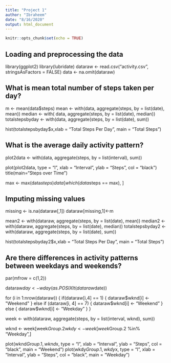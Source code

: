 ```yaml
---
title: "Project 1"
author: "Ibraheem"
date: "8/16/2020"
output: html_document
---
```


```r
knitr::opts_chunk$set(echo = TRUE)
```

## Loading and preprocessing the data

library(ggplot2)
library(lubridate)
dataraw <- read.csv("activity.csv", stringsAsFactors = FALSE)
data <- na.omit(dataraw)

## What is mean total number of steps taken per day?

m <- mean(data$steps)
mean <- with(data, aggregate(steps, by = list(date), mean))
median <- with( data, aggregate(steps, by = list(date), median))
totalstepsbyday <- with(data, aggregate(steps, by = list(date), sum))

hist(totalstepsbyday$x,xlab = "Total Steps Per Day", main = "Total Steps")

## What is the average daily activity pattern?

plot2data <- with(data, aggregate(steps, by = list(interval), sum))

plot(plot2data, type = "l", xlab = "Interval", ylab = "Steps", col = "black")
title(main="Steps over Time")

max <- max(data$steps)
data[which(data$steps == max), ]

## Imputing missing values

missing <- is.na(dataraw[,1])
dataraw[missing,1]<-m

mean2 <- with(dataraw, aggregate(steps, by = list(date), mean))
median2 <- with(dataraw, aggregate(steps, by = list(date), median))
totalstepsbyday2 <- with(dataraw, aggregate(steps, by = list(date), sum))

hist(totalstepsbyday2$x,xlab = "Total Steps Per Day", main = "Total Steps")

## Are there differences in activity patterns between weekdays and weekends?

par(mfrow = c(1,2))

dataraw$day <- wday(as.POSIXlt(dataraw$date))

for (i in 1:nrow(dataraw))
{
    if(dataraw[i,4] == 1)
    {
      dataraw$wknd[i] <- "Weekend"
    }
    else if (dataraw[i, 4] == 7)
    {
      dataraw$wknd[i] <- "Weekend"
    }
    else
    {
      dataraw$wknd[i] <- "Weekday"
    }
}

week <- with(dataraw, aggregate(steps, by = list(interval, wknd), sum))

wknd <- week[week$Group.2 %in% "Weekend" ,]
wkdy <- week[week$Group.2 %in% "Weekday",]

plot(wknd$Group.1, wknd$x, type = "l", xlab = "Interval", ylab = "Steps", col = "black", main = "Weekend")
plot(wkdy$Group.1, wkdy$x, type = "l", xlab = "Interval", ylab = "Steps", col = "black", main = "Weekday")
